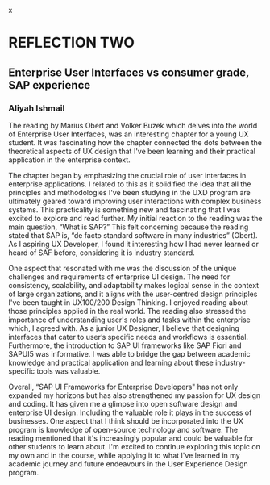 
<Meta title="Reflections/Reflection One" />x

# REFLECTION TWO 

## Enterprise User Interfaces vs consumer grade, SAP experience

### Aliyah Ishmail 

The reading by Marius Obert and Volker Buzek which delves into the world of Enterprise User Interfaces, was an interesting chapter for a young UX student. It was fascinating how the chapter connected the dots between the theoretical aspects of UX design that I've been learning and their practical application in the enterprise context.

The chapter began by emphasizing the crucial role of user interfaces in enterprise applications. I related to this as it solidified the idea that all the principles and methodologies I've been studying in the UXD program are ultimately geared toward improving user interactions with complex business systems. This practicality is something new and fascinating that I was excited to explore and read further. My initial reaction to the reading was the main question, “What is SAP?” This felt concerning because the reading stated that SAP is, “de facto standard software in many industries” (Obert). As I aspiring UX Developer, I found it interesting how I had never learned or heard of SAF before, considering it is industry standard. 

One aspect that resonated with me was the discussion of the unique challenges and requirements of enterprise UI design. The need for consistency, scalability, and adaptability makes logical sense in the context of large organizations, and it aligns with the user-centred design principles I've been taught in UX100/200 Design Thinking. I enjoyed reading about those principles applied in the real world. The reading also stressed the importance of understanding user's roles and tasks within the enterprise which, I agreed with.  As a junior UX Designer, I believe that designing interfaces that cater to user’s specific needs and workflows is essential. Furthermore, the introduction to SAP UI frameworks like SAP Fiori and SAPUI5 was informative. I was able to bridge the gap between academic knowledge and practical application and learning about these industry-specific tools was valuable.

Overall, “SAP UI Frameworks for Enterprise Developers" has not only expanded my horizons but has also strengthened my passion for UX design and coding. It has given me a glimpse into open software design and enterprise UI design. Including the valuable role it plays in the success of businesses. One aspect that I think should be incorporated into the UX program is knowledge of open-source technology and software. The reading mentioned that it's increasingly popular and could be valuable for other students to learn about. I'm excited to continue exploring this topic on my own and in the course, while applying it to what I've learned in my academic journey and future endeavours in the User Experience Design program. 





